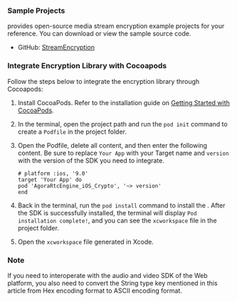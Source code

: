 <PlatformWrapper platform="ios">

### Sample Projects

<Vg k="COMPANY" /> provides open-source media stream encryption example projects for your reference. You can download or view the sample source code.

* GitHub: [StreamEncryption](https://github.com/AgoraIO/API-Examples/tree/main/iOS/APIExample/APIExample/Examples/Advanced/StreamEncryption)

### Integrate Encryption Library with Cocoapods
Follow the steps below to integrate the encryption library through Cocoapods:

1. Install CocoaPods. Refer to the installation guide on [Getting Started with CocoaPods](https://guides.cocoapods.org/using/getting-started.html#getting-started).

1. In the terminal, open the project path and run the `pod init` command to create a `Podfile` in the project folder.

1. Open the Podfile, delete all content, and then enter the following content. Be sure to replace `Your App` with your Target name and `version` with the version of the SDK you need to integrate.
    ```shell
    # platform :ios, '9.0'
    target 'Your App' do
    pod 'AgoraRtcEngine_iOS_Crypto', '~> version'
    end
    ```
1. Back in the terminal, run the `pod install` command to install the <Vg k="COMPANY" /> <Vpd k="SDK"/>. After the SDK is successfully installed, the terminal will display `Pod installation complete!`, and you can see the `xcworkspace` file in the project folder.

1. Open the `xcworkspace` file generated in Xcode.

### Note

If you need to interoperate with the audio and video SDK of the Web platform, you also need to convert the String type key mentioned in this article from Hex encoding format to ASCII encoding format.

</PlatformWrapper>